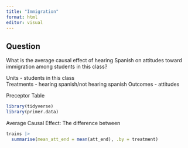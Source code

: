 ```yaml
---
title: "Immigration"
format: html
editor: visual
---
```


## Question

What is the average causal effect of hearing Spanish on attitudes toward immigration among students in this class? 


Units - students in this class    
Treatments - hearing spanish/not hearing spanish
Outcomes - attitudes

Preceptor Table

```r
library(tidyverse)
library(primer.data)
```

Average Causal Effect: The difference between
```r
trains |>
  summarise(mean_att_end = mean(att_end), .by = treatment)
```

